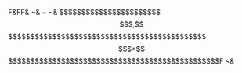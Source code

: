 F&FF&		~&		~		~&	$$$$$$$$$$$$$$$$$$$$$$$$$$,$$$$$$$$$$$$$$$$$$$$$$$$$$$$$$$$$$$$$$$$$$$$$$$$$$*$$$$$$$$$$$$$$$$$$$$$$$$$$$$$$$$$$$$$$$$$$$$$$$$$$F	~&